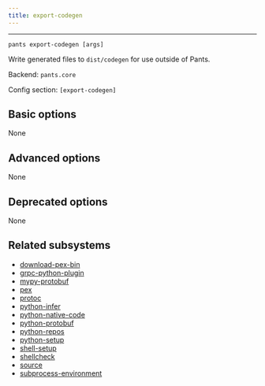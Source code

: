 ```yaml
---
title: export-codegen
---
```



---

```
pants export-codegen [args]
```

Write generated files to `dist/codegen` for use outside of Pants.

Backend: <span className="color--primary">`pants.core`</span>

Config section: <span className="color--primary">`[export-codegen]`</span>

<span className={styles.options}>

## Basic options
None

## Advanced options

None

## Deprecated options

None

## Related subsystems

- [download-pex-bin](../subsystems/download-pex-bin.mdx)
- [grpc-python-plugin](../subsystems/grpc-python-plugin.mdx)
- [mypy-protobuf](../subsystems/mypy-protobuf.mdx)
- [pex](../subsystems/pex.mdx)
- [protoc](../subsystems/protoc.mdx)
- [python-infer](../subsystems/python-infer.mdx)
- [python-native-code](../subsystems/python-native-code.mdx)
- [python-protobuf](../subsystems/python-protobuf.mdx)
- [python-repos](../subsystems/python-repos.mdx)
- [python-setup](../subsystems/python-setup.mdx)
- [shell-setup](../subsystems/shell-setup.mdx)
- [shellcheck](../subsystems/shellcheck.mdx)
- [source](../subsystems/source.mdx)
- [subprocess-environment](../subsystems/subprocess-environment.mdx)

</span>